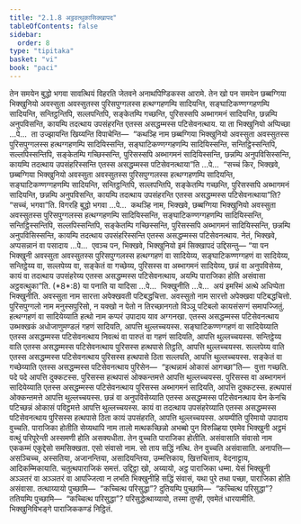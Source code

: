 ```yaml
---
title: "2.1.8 अट्ठवत्थुकासिक्खापद"
tableOfContents: false
sidebar:
  order: 8
type: "tipitaka"
basket: "vi"
book: "paci"
---
```



<DynamicBreadcrumb />

<Division number="674" book="paci">

<Paragraph number="2181" book="paci">
तेन समयेन बुद्धो भगवा सावत्थियं विहरति जेतवने अनाथपिण्डिकस्स आरामे. तेन खो पन समयेन छब्बग्गिया भिक्खुनियो अवस्सुता अवस्सुतस्स पुरिसपुग्गलस्स हत्थग्गहणम्पि सादियन्ति, सङ्घाटिकण्णग्गहणम्पि सादियन्ति, सन्तिट्ठन्तिपि, सल्लपन्तिपि, सङ्केतम्पि गच्छन्ति, पुरिसस्सपि अब्भागमनं सादियन्ति, छन्नम्पि अनुपविसन्ति, कायम्पि तदत्थाय उपसंहरन्ति एतस्स असद्धम्मस्स पटिसेवनत्थाय.
</Paragraph>

<Paragraph number="2182" book="paci">
या ता भिक्खुनियो अप्पिच्छा …पे…  ता उज्झायन्ति खिय्यन्ति विपाचेन्ति—  “कथञ्हि नाम छब्बग्गिया भिक्खुनियो अवस्सुता अवस्सुतस्स पुरिसपुग्गलस्स हत्थग्गहणम्पि सादियिस्सन्ति, सङ्घाटिकण्णग्गहणम्पि सादियिस्सन्ति, सन्तिट्ठिस्सन्तिपि, सल्लपिस्सन्तिपि, सङ्केतम्पि गच्छिस्सन्ति, पुरिसस्सपि अब्भागमनं सादियिस्सन्ति, छन्नम्पि अनुपविसिस्सन्ति, कायम्पि तदत्थाय उपसंहरिस्सन्ति एतस्स असद्धम्मस्स पटिसेवनत्थाया”ति …पे…  “सच्चं किर, भिक्खवे, छब्बग्गिया भिक्खुनियो अवस्सुता अवस्सुतस्स पुरिसपुग्गलस्स हत्थग्गहणम्पि सादियन्ति, सङ्घाटिकण्णग्गहणम्पि सादियन्ति, सन्तिट्ठन्तिपि, सल्लपन्तिपि, सङ्केतम्पि गच्छन्ति, पुरिसस्सपि अब्भागमनं सादियन्ति, छन्नम्पि अनुपविसन्ति, कायम्पि तदत्थाय उपसंहरन्ति एतस्स असद्धम्मस्स पटिसेवनत्थाया”ति? “सच्चं, भगवा”ति. विगरहि बुद्धो भगवा …पे…  कथञ्हि नाम, भिक्खवे, छब्बग्गिया भिक्खुनियो अवस्सुता अवस्सुतस्स पुरिसपुग्गलस्स हत्थग्गहणम्पि सादियिस्सन्ति, सङ्घाटिकण्णग्गहणम्पि सादियिस्सन्ति, सन्तिट्ठिस्सन्तिपि, सल्लपिस्सन्तिपि, सङ्केतम्पि गच्छिस्सन्ति, पुरिसस्सपि अब्भागमनं सादियिस्सन्ति, छन्नम्पि अनुपविसिस्सन्ति, कायम्पि तदत्थाय उपसंहरिस्सन्ति एतस्स असद्धम्मस्स पटिसेवनत्थाय. नेतं, भिक्खवे, अप्पसन्नानं वा पसादाय …पे…  एवञ्च पन, भिक्खवे, भिक्खुनियो इमं सिक्खापदं उद्दिसन्तु—
</Paragraph>

</Division>
<Division number="675" book="paci">

<Paragraph number="2183" book="paci">
<Emphasis>“या पन भिक्खुनी अवस्सुता अवस्सुतस्स पुरिसपुग्गलस्स हत्थग्गहणं वा सादियेय्य, सङ्घाटिकण्णग्गहणं वा सादियेय्य, सन्तिट्ठेय्य वा, सल्लपेय्य वा, सङ्केतं वा गच्छेय्य</Emphasis>, <Emphasis>पुरिसस्स वा अब्भागमनं सादियेय्य, छन्नं वा अनुपविसेय्य, कायं वा तदत्थाय उपसंहरेय्य एतस्स असद्धम्मस्स पटिसेवनत्थाय, अयम्पि पाराजिका होति असंवासा अट्ठवत्थुका”</Emphasis>ति. (*8*:<Emphasis>8</Emphasis>)
</Paragraph>

</Division>
<Division number="676" book="paci">

<Paragraph number="2184" book="paci">
<Emphasis>या पना</Emphasis>ति या यादिसा …पे…  <Emphasis>भिक्खुनी</Emphasis>ति …पे…  अयं इमस्मिं अत्थे अधिप्पेता भिक्खुनीति.
</Paragraph>

<Paragraph number="2185" book="paci">
<Emphasis>अवस्सुता</Emphasis> नाम सारत्ता अपेक्खवती पटिबद्धचित्ता.
</Paragraph>

<Paragraph number="2186" book="paci">
<Emphasis>अवस्सुतो</Emphasis> नाम सारत्तो अपेक्खवा पटिबद्धचित्तो.
</Paragraph>

<Paragraph number="2187" book="paci">
<Emphasis>पुरिसपुग्गलो</Emphasis> नाम मनुस्सपुरिसो, न यक्खो न पेतो न तिरच्छानगतो विञ्ञू पटिबलो कायसंसग्गं समापज्जितुं.
</Paragraph>

<Paragraph number="2188" book="paci">
<Emphasis>हत्थग्गहणं वा सादियेय्या</Emphasis>ति हत्थो नाम कप्परं उपादाय याव अग्गनखा. एतस्स असद्धम्मस्स पटिसेवनत्थाय उब्भक्खकं अधोजाणुमण्डलं गहणं सादियति, आपत्ति थुल्लच्चयस्स.
</Paragraph>

<Paragraph number="2189" book="paci">
<Emphasis>सङ्घाटिकण्णग्गहणं वा सादियेय्या</Emphasis>ति एतस्स असद्धम्मस्स पटिसेवनत्थाय निवत्थं वा पारुतं वा गहणं सादियति, आपत्ति थुल्लच्चयस्स.
</Paragraph>

<Paragraph number="2190" book="paci">
<Emphasis>सन्तिट्ठेय्य वा</Emphasis>ति एतस्स असद्धम्मस्स पटिसेवनत्थाय पुरिसस्स हत्थपासे तिट्ठति, आपत्ति थुल्लच्चयस्स.
</Paragraph>

<Paragraph number="2191" book="paci">
<Emphasis>सल्लपेय्य वा</Emphasis>ति एतस्स असद्धम्मस्स पटिसेवनत्थाय पुरिसस्स हत्थपासे ठिता सल्लपति, आपत्ति थुल्लच्चयस्स.
</Paragraph>

<Paragraph number="2192" book="paci">
<Emphasis>सङ्केतं वा गच्छेय्या</Emphasis>ति एतस्स असद्धम्मस्स पटिसेवनत्थाय पुरिसेन—  “इत्थन्नामं ओकासं आगच्छा”ति—  वुत्ता गच्छति. पदे पदे आपत्ति दुक्कटस्स. पुरिसस्स हत्थपासं ओक्कन्तमत्ते आपत्ति थुल्लच्चयस्स.
</Paragraph>

<Paragraph number="2193" book="paci">
<Emphasis>पुरिसस्स वा अब्भागमनं सादियेय्या</Emphasis>ति एतस्स असद्धम्मस्स पटिसेवनत्थाय पुरिसस्स अब्भागमनं सादियति, आपत्ति दुक्कटस्स. हत्थपासं ओक्कन्तमत्ते आपत्ति थुल्लच्चयस्स.
</Paragraph>

<Paragraph number="2194" book="paci">
<Emphasis>छन्नं वा अनुपविसेय्या</Emphasis>ति एतस्स असद्धम्मस्स पटिसेवनत्थाय येन केनचि पटिच्छन्नं ओकासं पविट्ठमत्ते आपत्ति थुल्लच्चयस्स.
</Paragraph>

<Paragraph number="2195" book="paci">
<Emphasis>कायं वा तदत्थाय उपसंहरेय्या</Emphasis>ति एतस्स असद्धम्मस्स पटिसेवनत्थाय पुरिसस्स हत्थपासे ठिता कायं उपसंहरति, आपत्ति थुल्लच्चयस्स.
</Paragraph>

<Paragraph number="2196" book="paci">
<Emphasis>अयम्पी</Emphasis>ति पुरिमायो उपादाय वुच्चति.
</Paragraph>

<Paragraph number="2197" book="paci">
<Emphasis>पाराजिका होती</Emphasis>ति सेय्यथापि नाम तालो मत्थकच्छिन्नो अभब्बो पुन विरुळ्हिया एवमेव भिक्खुनी अट्ठमं वत्थुं परिपूरेन्ती अस्समणी होति असक्यधीता. तेन वुच्चति पाराजिका होतीति.
</Paragraph>

<Paragraph number="2198" book="paci">
<Emphasis>असंवासा</Emphasis>ति <Emphasis>संवासो</Emphasis> नाम एककम्मं एकुद्देसो समसिक्खता. एसो संवासो नाम. सो ताय सद्धिं नत्थि. तेन वुच्चति असंवासाति.
</Paragraph>

</Division>
<Division number="677" book="paci">

<Paragraph number="2199" book="paci">
अनापत्ति—  असञ्चिच्च, अस्सतिया, अजानन्तिया, असादियन्तिया, उम्मत्तिकाय, खित्तचित्ताय, वेदनाट्टाय, आदिकम्मिकायाति.

</Paragraph>
</Division>

<Paragraph number="2200" type="center" book="paci">
चतुत्थपाराजिकं समत्तं.


</Paragraph>

<Paragraph number="2201" book="paci">
उद्दिट्ठा खो, अय्यायो, अट्ठ पाराजिका धम्मा. येसं भिक्खुनी अञ्ञतरं वा अञ्ञतरं वा आपज्जित्वा न लभति भिक्खुनीहि सद्धिं संवासं, यथा पुरे तथा पच्छा, पाराजिका होति असंवासा. तत्थाय्यायो पुच्छामि—  “कच्चित्थ परिसुद्धा”? दुतियम्पि पुच्छामि—  “कच्चित्थ परिसुद्धा”? ततियम्पि पुच्छामि—  “कच्चित्थ परिसुद्धा”? परिसुद्धेत्थाय्यायो, तस्मा तुण्ही, एवमेतं धारयामीति.

</Paragraph>

<Paragraph number="2202" type="center" book="paci">
भिक्खुनिविभङ्गे पाराजिककण्डं निट्ठितं.
</Paragraph>